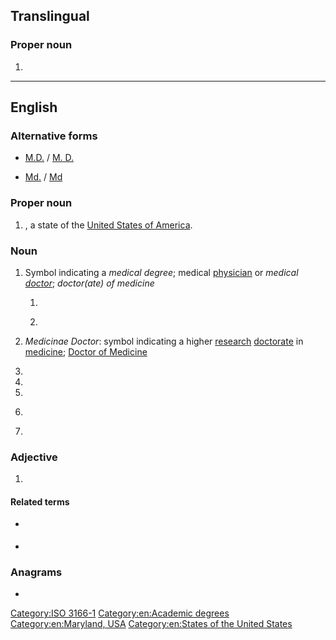 {{also|md|Md|MD|.md|m/d|md.|Md.|m.d.|M.D.|M. D.}}
==Translingual==

===Proper noun===
{{head|mul|proper noun}}

# {{n-g|The [[ISO]] 3166-1 two-letter (alpha-2) code for [[Moldova]].}}

[[Category:ISO 3166-1]]

----

==English==

===Alternative forms===
* {{sense|initialism}} [[M.D.#Initialism|M.D.]] / [[M. D.]]
* {{sense|Maryland}} [[Md.]] / [[Md]]

===Proper noun===
{{en-proper-noun}}

# {{abbreviation of|en|Maryland}}, a state of the [[United States of America]].

===Noun===
{{en-noun}}

# {{lb|en|US}} Symbol indicating a ''medical degree''; medical [[physician]] or ''medical [[doctor]]''; ''doctor(ate) of medicine''
## {{initialism of|en|[[medical]] [[doctor]]}} {{gloss|medical physician; medical surgeon}}
## {{initialism of|en|[[doctorate]] of [[medicine]]}} {{gloss|medical degree}}
# {{lb|en|British}} ''Medicinae Doctor'': symbol indicating a higher [[research]] [[doctorate]] in [[medicine]]; [[w:Doctor of Medicine#United Kingdom, Ireland and some Commonwealth countries|Doctor of Medicine]]
# {{abbreviation of|en|[[medical]] [[device]]}}
# {{abbreviation of|en|managing director}}
# {{short for|en|MiniDisc}}
# {{lb|en|military|US}} {{initialism of|en|[[Marine]] [[detachment]]}}
# {{abbreviation of|en|magnetodynamics}}

===Adjective===
{{en-adj|-}}

# {{abbreviation of|en|magnetodynamic}}

====Related terms====
* {{l|en|MHD}} {{gloss|magnetohydrodynamic}}
* {{l|en|MPD}} {{gloss|magnetoplasmadynamic}}

===Anagrams===
* {{anagrams|en|a=dm|D.M.|DM}}

[[Category:en:Academic degrees]]
[[Category:en:Maryland, USA]]
[[Category:en:States of the United States]]